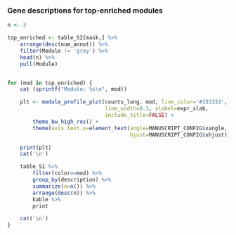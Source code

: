 ### Gene descriptions for top-enriched modules

```r
n <- 3

top_enriched <- table_S2[mask,] %>% 
    arrange(desc(num_annot)) %>%
    filter(Module != 'grey') %>%
    head(n) %>%
    pull(Module)


for (mod in top_enriched) {
    cat (sprintf("Module: %s\n", mod))

    plt <- module_profile_plot(counts_long, mod, line_color='#333333',
                               line_width=0.3, xlabel=expr_xlab,
                               include_title=FALSE) +
        theme_bw_high_res() +
        theme(axis.text.x=element_text(angle=MANUSCRIPT_CONFIG$xangle, 
                                       hjust=MANUSCRIPT_CONFIG$xhjust))

    print(plt)
    cat('\n')

    table_S1 %>% 
        filter(color==mod) %>% 
        group_by(description) %>% 
        summarize(n=n()) %>% 
        arrange(desc(n)) %>%
        kable %>%
        print

    cat('\n')
}
```
